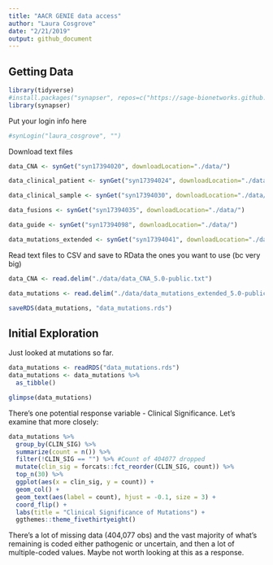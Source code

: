 ```yaml
---
title: "AACR GENIE data access"
author: "Laura Cosgrove"
date: "2/21/2019"
output: github_document
---
```


## Getting Data

```r
library(tidyverse)
#install.packages("synapser", repos=c("https://sage-bionetworks.github.io/ran", "http://cran.fhcrc.org"))
library(synapser)
```

Put your login info here
```r
#synLogin("laura_cosgrove", "")
```

Download text files

```r
data_CNA <- synGet("syn17394020", downloadLocation="./data/")

data_clinical_patient <- synGet("syn17394024", downloadLocation="./data/")

data_clinical_sample <- synGet("syn17394030", downloadLocation="./data/")

data_fusions <- synGet("syn17394035", downloadLocation="./data/")

data_guide <- synGet("syn17394098", downloadLocation="./data/")

data_mutations_extended <- synGet("syn17394041", downloadLocation="./data/")

```

Read text files to CSV and save to RData the ones you want to use (bc very big)

```r
data_CNA <- read.delim("./data/data_CNA_5.0-public.txt")

data_mutations <- read.delim("./data/data_mutations_extended_5.0-public.txt", skip = 1) 

saveRDS(data_mutations, "data_mutations.rds")
```

## Initial Exploration

Just looked at mutations so far.

```r
data_mutations <- readRDS("data_mutations.rds")
data_mutations <- data_mutations %>% 
  as_tibble() 

glimpse(data_mutations)

```

There's one potential response variable - Clinical Significance. Let's examine that more closely:

```r
data_mutations %>% 
  group_by(CLIN_SIG) %>% 
  summarize(count = n()) %>% 
  filter(!CLIN_SIG == "") %>% #Count of 404077 dropped
  mutate(clin_sig = forcats::fct_reorder(CLIN_SIG, count)) %>% 
  top_n(30) %>% 
  ggplot(aes(x = clin_sig, y = count)) +
  geom_col() +
  geom_text(aes(label = count), hjust = -0.1, size = 3) +
  coord_flip() + 
  labs(title = "Clinical Significance of Mutations") +
  ggthemes::theme_fivethirtyeight()

```

There's a lot of missing data (404,077 obs) and the vast majority of what's remaining is coded either pathogenic or uncertain, and then a lot of multiple-coded values. Maybe not worth looking at this as a response.